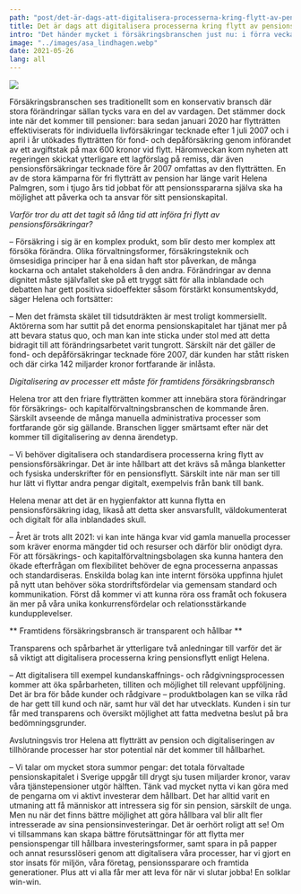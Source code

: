 ```yaml
---
path: "post/det-är-dags-att-digitalisera-processerna-kring-flytt-av-pensionsförsäkringar"
title: Det är dags att digitalisera processerna kring flytt av pensionsförsäkringar
intro: "Det händer mycket i försäkringsbranschen just nu: i förra veckan lämnade finansminister Åsa Lindhagen in ett lagförslag om att fri flytträtt av pensionsförsäkringar även ska gälla försäkringar tecknade före år 2007. Vi har pratat med Helena Palmgren, grundare och exekutiv rådgivare på Palmgren & Bähr, om vad lagändringarna innebär för pensionssparare och kapitalförvaltare och varför det nu är extra viktigt att digitalisera processerna för återköp och pensionsflyttar."
image: "../images/asa_lindhagen.webp"
date: 2021-05-26
lang: all
---
```


![](../images/asa_lindhagen.webp)

Försäkringsbranschen ses traditionellt som en konservativ bransch där stora förändringar sällan tycks vara en del av vardagen.
Det stämmer dock inte när det kommer till pensioner: bara sedan januari 2020 har flytträtten effektiviserats för individuella livförsäkringar tecknade efter 1 juli 2007 och i april i år utökades flytträtten för fond- och depåförsäkring genom införandet av ett avgiftstak på max 600 kronor vid flytt.
Häromveckan kom nyheten att regeringen skickat ytterligare ett lagförslag på remiss, där även pensionsförsäkringar tecknade före år 2007 omfattas av den flytträtten.
En av de stora kämparna för fri flytträtt av pension har länge varit Helena Palmgren, som i tjugo års tid jobbat för att pensionsspararna själva ska ha möjlighet att påverka och ta ansvar för sitt pensionskapital.

*Varför tror du att det tagit så lång tid att införa fri flytt av pensionsförsäkringar?*

– Försäkring i sig är en komplex produkt, som blir desto mer komplex att försöka förändra. Olika förvaltningsformer, försäkringsteknik och ömsesidiga principer har å ena sidan haft stor påverkan, de många kockarna och antalet stakeholders å den andra. Förändringar av denna dignitet måste självfallet ske på ett tryggt sätt för alla inblandade och debatten har gett positiva sidoeffekter såsom förstärkt konsumentskydd, säger Helena och fortsätter:

– Men det främsta skälet till tidsutdräkten är mest troligt kommersiellt. Aktörerna som har suttit på det enorma pensionskapitalet har tjänat mer på att bevara status quo, och man kan inte sticka under stol med att detta bidragit till att förändringsarbetet varit tungrott. Särskilt när det gäller de fond- och depåförsäkringar tecknade före 2007, där kunden har stått risken och där cirka 142 miljarder kronor fortfarande är inlåsta.

*Digitalisering av processer ett måste för framtidens försäkringsbransch*

Helena tror att den friare flytträtten kommer att innebära stora förändringar för försäkrings- och kapitalförvaltningsbranschen de kommande åren. Särskilt avseende de många manuella administrativa processer som fortfarande gör sig gällande. Branschen ligger smärtsamt efter när det kommer till digitalisering av denna ärendetyp.


– Vi behöver digitalisera och standardisera processerna kring flytt av pensionsförsäkringar. Det är inte hållbart att det krävs så många blanketter och fysiska underskrifter för en pensionsflytt. Särskilt inte när man ser till hur lätt vi flyttar andra pengar digitalt, exempelvis från bank till bank.


Helena menar att det är en hygienfaktor att kunna flytta en pensionsförsäkring idag, likaså att detta sker ansvarsfullt, väldokumenterat och digitalt för alla inblandades skull.


– Året är trots allt 2021: vi kan inte hänga kvar vid gamla manuella processer som kräver enorma mängder tid och resurser och därför blir onödigt dyra. För att försäkrings- och kapitalförvaltningsbolagen ska kunna hantera den ökade efterfrågan om flexibilitet behöver de egna processerna anpassas och standardiseras. Enskilda bolag kan inte internt försöka uppfinna hjulet på nytt utan behöver söka stordriftsfördelar via gemensam standard och kommunikation. Först då kommer vi att kunna röra oss framåt och fokusera än mer på våra unika konkurrensfördelar och relationsstärkande kundupplevelser.

** Framtidens försäkringsbransch är transparent och hållbar **

Transparens och spårbarhet är ytterligare två anledningar till varför det är så viktigt att digitalisera processerna kring pensionsflytt enligt Helena.


– Att digitalisera till exempel kundanskaffnings- och rådgivningsprocessen kommer att öka spårbarheten, tilliten och möjlighet till relevant uppföljning. Det är bra för både kunder och rådgivare – produktbolagen kan se vilka råd de har gett till kund och när, samt hur väl det har utvecklats. Kunden i sin tur får med transparens och översikt möjlighet att fatta medvetna beslut på bra bedömningsgrunder.


Avslutningsvis tror Helena att flytträtt av pension och digitaliseringen av tillhörande processer har stor potential när det kommer till hållbarhet.


– Vi talar om mycket stora summor pengar: det totala förvaltade pensionskapitalet i Sverige uppgår till drygt sju tusen miljarder kronor, varav våra tjänstepensioner utgör hälften. Tänk vad mycket nytta vi kan göra med de pengarna om vi aktivt investerar dem hållbart. Det har alltid varit en utmaning att få människor att intressera sig för sin pension, särskilt de unga. Men nu när det finns bättre möjlighet att göra hållbara val blir allt fler intresserade av sina pensionsinvesteringar. Det är oerhört roligt att se! Om vi tillsammans kan skapa bättre förutsättningar för att flytta mer pensionspengar till hållbara investeringsformer, samt spara in på papper och annat resursslöseri genom att digitalisera våra processer, har vi gjort en stor insats för miljön, våra företag, pensionssparare och framtida generationer. Plus att vi alla får mer att leva för när vi slutar jobba! En solklar win-win.
